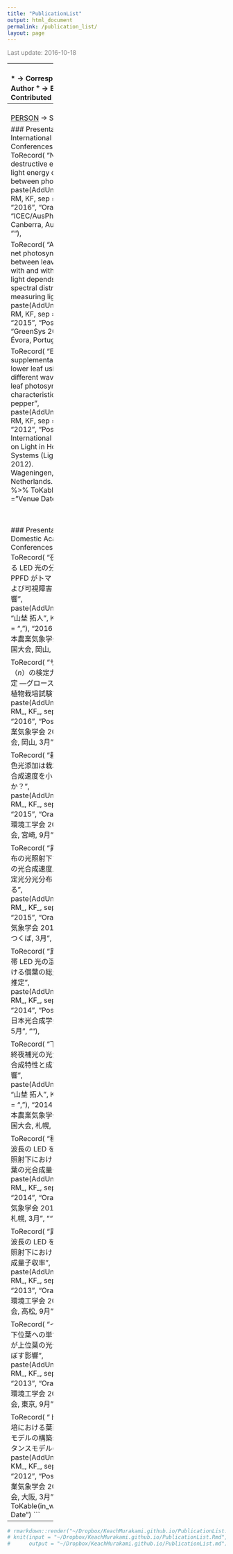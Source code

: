 ```yaml
---
title: "PublicationList"
output: html_document
permalink: /publication_list/
layout: page
---
```


<FONT color="grey">Last update: 2016-10-18  </FONT><br>

--------------
<br>
\* -> Corresponding Author  
<sup>+</sup> -> Equally Contributed  

```r
library(magrittr)
library(dplyr)
library(knitr)

# Record generator
ToRecord <-
  function(title, authors, year, in_what, type, url = NULL){
    if(url == ""){
      c(Title = paste0(title, "<br>&emsp;", authors),
        Year = year,
        In = in_what,
        Type = type)
    } else {
      c(Title = paste0("<a href = '", url, "' target='_blank'>", title, "</a><br>&emsp;", authors),
        Year = year,
        In = in_what,
        Type = type)
    }
  }

# Table generator
ToKable <-
  function(PublicationList, in_what){
  PublicationList %<>%
      matrix(byrow = T, ncol = 4)
  colnames(PublicationList) = c('Title', 'Year', 'Type', in_what)
  PublicationList %>%
    data.frame %>%
    arrange(desc(Year), Type) %>%
    kable
  }

AddUnderline <- function(text) paste0("<u>", text, "</u>")
AddCrsp <- function(text) paste0(text, "*")
AddEqual <- function(text) paste0(text, "<sup>+</sup>")
# Frequently appears
KM <- "<FONT color='green'>Keach Murakami</FONT>"
RM <- "Ryo Matsuda"
KF <- "Kazuhiro Fujiwara"

KM_ <- "<FONT color='green'>村上 貴一</FONT>"
RM_ <- "松田 怜"
KF_ <- "富士原 和宏"

```


### Journal Articles (peer-reviewed)
```r
c(
   ToRecord(
     "Light-induced systemic regulation of photosynthesis in primary and trifoliate leaves of <i>Phaseolus vulgaris</i>: effects of photosynthetic photon flux density (PPFD) <i>versus</i> spectrum",
     paste(KM, AddCrsp(RM), KF, sep = ", "),
     "2014",
     "Original Article",
     "Plant Biology",
     "http://onlinelibrary.wiley.com/wol1/doi/10.1111/plb.12055/abstract"),
   
  ToRecord(
    "Effects of supplemental lighting to a lower leaf using light-emitting diodes with different spectra on the leaf photosynthetic rate in sweet pepper",
    paste(KM, AddCrsp(RM), KF, sep = ", "),
    "2013",
    "Original Article",
    "Journal of Agricultural Meteorology",
    "https://www.jstage.jst.go.jp/article/agrmet/69/2/69_69.2.2/_article"),
  
  ToRecord(
    "Interaction between the spectral photon flux density distributions of light during growth and for measurements in net photosynthetic rates of cucumber leaves",
    paste(AddCrsp(KM), RM, KF, sep = ", "),
    "2016",
    "Original Article",
    "Physiologia Plantarum",
    "http://onlinelibrary.wiley.com/wol1/doi/10.1111/ppl.12421/abstract"),
  
  ToRecord(
    "Effects of spectral distribution and photosynthetic photon flux density for overnight LED light irradiation on tomato seedling growth and leaf injury",
    paste(AddCrsp(RM), "Takuto Yamano", KM, KF, sep = ", "),
    "2016",
    "Original Article",
    "Scientia Horticulturae",
    "http://www.sciencedirect.com/science/article/pii/S0304423815303198"),
    
  ToRecord(
    "A basis for selecting light spectral distribution for evaluating leaf photosynthetic rates of plants grown under different light spectral distributions",
    paste(AddCrsp(KM), RM, KF, sep = ", "),
    "2017<br>(in press)",
    "Letter",
    "Environmental Control in Biology",
    ""),
  
  ToRecord(
    "Quantification of excitation energy distribution between photosystems based on a mechanistic model of the photosynthetic electron transport",
    paste(AddCrsp(KM), "and others (to be determined)", sep = ", "),
    "in prep.",
    "Original Article",
    "-",
    "")
  
) %>%
  ToKable(in_what = "Journal")
```

<br>
<br>


### Book Chapters
```r
c(
  ToRecord(
    "Light- and CO<sub>2</sub>-dependent systemic regulation of photosynthesis",
    paste(AddCrsp(RM), KM, sep = ", "),
    "2016",
    "Book chapter<br>(peer-reviewd)",
    "Progress in Botany",
    "http://www.springer.com/in/book/9783319256863"),
  
  ToRecord(
    "Optical and physiological properties of a leaf",
    paste(AddCrsp(KM), RM, sep = ", "),
    "2016<br>(in press)",
    "Book chapter",
    "LED Lighting for Urban Agriculture",
    "http://www.springer.com/us/book/9789811018466")
) %>%
  ToKable(in_what = "Book")
```

<br>
<br>

--------------
<br>
<u>PERSON</u> -> Speaker  

### Presentations in International Academic Conferences
```r
c(  
  ToRecord(
    "Non-destructive estimation of light energy distribution between photosystems",
    paste(AddUnderline(KM), RM, KF, sep = ", "),
    "2016",
    "Oral",
    "ICEC/AusPheno 2016.<br>Canberra, Australia. Sep.",
    ""),
  
  ToRecord(
    "A difference in net photosynthetic rate between leaves grown with and without far-red light depends on the spectral distribution of measuring light",
    paste(AddUnderline(KM), RM, KF, sep = ", "),
    "2015",
    "Poster",
    "GreenSys 2015.<br>Évora, Portugal. July.",
    ""),
  
  ToRecord(
    "Effect of supplemental lighting to a lower leaf using LEDs with different wavelengths on leaf photosynthetic characteristics in sweet pepper",
    paste(AddUnderline(KM), RM, KF, sep = ", "),
    "2012",
    "Poster",
    "7th International Symposium on Light in Horticultural Systems (LightSym 2012).<br>Wageningen, The Netherlands. Oct.",
    "")
) %>%
  ToKable(in_what = "Venue Date")
```

<br>
<br>


### Presentations in Domestic Academic Conferences
```r
c(
  ToRecord(
    "夜間に照射する LED 光の分光分布および PPFD がトマト苗の成育および可視障害に及ぼす影響",
    paste(AddUnderline(RM_), "山埜 拓人", KM_, KF_, sep = ", "),
    "2016",
    "Oral",
    "日本農業気象学会 2016 年全国大会, 岡山, 3月",
    ""),
  
  ToRecord(
    "サンプルサイズ（<i>n</i>）の検定力分析による決定 ―グロースチャンバでの植物栽培試験での例—",
    paste(AddUnderline(KM_), RM_, KF_, sep = ", "),
    "2016",
    "Poster",
    "日本農業気象学会 2016 年全国大会, 岡山, 3月",
    ""),
  
  ToRecord(
    "栽培中の遠赤色光添加は栽培後の葉の光合成速度を小さくするのか？",
    paste(AddUnderline(KM_), RM_, KF_, sep = ", "),
    "2015",
    "Oral",
    "日本生物環境工学会 2015 年宮崎大会, 宮崎, 9月",
    ""),
  
  ToRecord(
    "異なる分光分布の光照射下で成育した葉の光合成速度比較結果は測定光分光分布に影響される",
    paste(AddUnderline(KM_), RM_, KF_, sep = ", "),
    "2015",
    "Oral",
    "日本農業気象学会 2015 年全国大会, つくば, 3月",
    ""),
  
  ToRecord(
    "異なる狭波長帯 LED 光の混合照射下における個葉の総光合成速度の推定",
    paste(AddUnderline(KM_), RM_, KF_, sep = ", "),
    "2014",
    "Poster",
    "第 5 回日本光合成学会年会, 奈良, 5月",
    ""),

  ToRecord(
    "下位葉補光・終夜補光の光質が植物の光合成特性と成育に及ぼす影響",
    paste(AddUnderline(RM_), "山埜 拓人", KM_, KF_, sep = ", "),
    "2014",
    "Oral",
    "日本農業気象学会 2014 年全国大会, 札幌, 3月",
    ""),
  
  ToRecord(
    "種々のピーク波長の LED を用いた混合光照射下におけるコスレタス葉の光合成量子収率",
    paste(AddUnderline(KM_), RM_, KF_, sep = ", "),
    "2014",
    "Oral",
    "日本農業気象学会 2014 年全国大会, 札幌, 3月",
    ""),
  
  ToRecord(
    "異なるピーク波長の LED を用いた混合光照射下における個葉の光合成量子収率",
    paste(AddUnderline(KM_), RM_, KF_, sep = ", "),
    "2013",
    "Oral",
    "日本生物環境工学会 2013 年香川大会, 高松, 9月",
    ""),
  
  ToRecord(
    "インゲンマメ下位葉への単色 LED 光照射が上位葉の光合成特性に及ぼす影響",
    paste(AddUnderline(KM_), RM_, KF_, sep = ", "),
    "2013",
    "Oral",
    "日本生物環境工学会 2012 年東京大会, 東京, 9月",
    ""),
  
  ToRecord(
    "トマト養液栽培における葉面積指数推定モデルの構築: 気孔コンダクタンスモデルの検討",
    paste(AddUnderline(RM_), KM_, KF_, sep = ", "),
    "2012",
    "Poster",
    "日本農業気象学会 2012 年全国大会, 大阪, 3月",
    "")
) %>%
  ToKable(in_what = "Venue Date")
```

----

```r
# rmarkdown::render("~/Dropbox/KeachMurakami.github.io/PublicationList.Rmd")
# knit(input = "~/Dropbox/KeachMurakami.github.io/PublicationList.Rmd",
#      output = "~/Dropbox/KeachMurakami.github.io/PublicationList.md")
```
